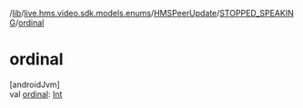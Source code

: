 /[lib](/api-reference/android/v2/home/content)/[live.hms.video.sdk.models.enums](../../index)/[HMSPeerUpdate](../index)/[STOPPED_SPEAKING](index)/[ordinal](ordinal)

# ordinal

[androidJvm]\
val [ordinal](ordinal): [Int](https://kotlinlang.org/api/latest/jvm/stdlib/kotlin/-int/index.html)
